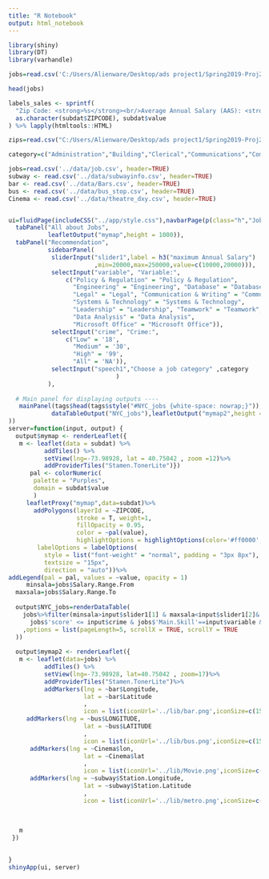 ```yaml
---
title: "R Notebook"
output: html_notebook
---
```


```r
library(shiny)
library(DT)
library(varhandle)
```

```r
jobs=read.csv('C:/Users/Alienware/Desktop/ads project1/Spring2019-Proj2-grp10/data/job.csv')
```

```r
head(jobs)
```

```r
labels_sales <- sprintf(
  "Zip Code: <strong>%s</strong><br/>Average Annual Salary (AAS): <strong>$%g/yr<sup></sup></strong>",
  as.character(subdat$ZIPCODE), subdat$value
) %>% lapply(htmltools::HTML)

zips=read.csv("C:/Users/Alienware/Desktop/ads project1/Spring2019-Proj2-grp10/data/zips2.csv",stringsAsFactors = F)

```


```r
category=c("Administration","Building","Clerical","Communications","Community","Constituent","Engineering","Finance","Health","Information","Legal","Maintenance","Policy","Public","Social","Technology")

jobs=read.csv('../data/job.csv', header=TRUE)
subway <- read.csv('../data/subwayinfo.csv', header=TRUE)
bar <- read.csv('../data/Bars.csv', header=TRUE)
bus <- read.csv('../data/bus_stop.csv', header=TRUE)
Cinema <- read.csv('../data/theatre_dxy.csv', header=TRUE)


ui=fluidPage(includeCSS("../app/style.css"),navbarPage(p(class="h","JobsSmart"),id = "inTabset",
  tabPanel("All about Jobs",
           leafletOutput("mymap",height = 1000)),
  tabPanel("Recommendation",
           sidebarPanel(
            sliderInput("slider1",label = h3("maximum Annual Salary")
                        ,min=20000,max=250000,value=c(10000,20000))),
            selectInput("variable", "Variable:",
                c("Policy & Regulation" = "Policy & Regulation", 
                  "Engineering" = "Engineering", "Database" = "Database", 
                  "Legal" = "Legal", "Communication & Writing" = "Communication & Writing",
                  "Systems & Technology" = "Systems & Technology", 
                  "Leadership" = "Leadership", "Teamwork" = "Teamwork",
                  "Data Analysis" = "Data Analysis", 
                  "Microsoft Office" = "Microsoft Office")),
            selectInput("crime", "Crime:",
                c("Low" = '18', 
                  "Medium" = '30', 
                  "High" = '99', 
                  "All" = 'NA')),
            selectInput("speech1","Choose a job category" ,category
                              )
           ),
  
  # Main panel for displaying outputs ----
   mainPanel(tags$head(tags$style("#NYC_jobs {white-space: nowrap;}")),
            dataTableOutput("NYC_jobs"),leafletOutput("mymap2",height = 1000))
))
server=function(input, output) {
  output$mymap <- renderLeaflet({
   m <- leaflet(data = subdat) %>%
          addTiles() %>%
          setView(lng=-73.98928, lat = 40.75042 , zoom =12)%>%
          addProviderTiles("Stamen.TonerLite")})
      pal <- colorNumeric(
       palette = "Purples",
       domain = subdat$value
       )
     leafletProxy("mymap",data=subdat)%>%
       addPolygons(layerId = ~ZIPCODE,
                   stroke = T, weight=1,
                   fillOpacity = 0.95,
                   color = ~pal(value),
                   highlightOptions = highlightOptions(color='#ff0000', opacity = 0.5, weight = 4, fillOpacity = 0.9,bringToFront = TRUE, sendToBack = TRUE),label = labels_sales,
        labelOptions = labelOptions(
          style = list("font-weight" = "normal", padding = "3px 8px"),
          textsize = "15px",
          direction = "auto"))%>%
addLegend(pal = pal, values = ~value, opacity = 1)
     minsala=jobs$Salary.Range.From
  maxsala=jobs$Salary.Range.To
  
  output$NYC_jobs=renderDataTable(
    jobs%>%filter(minsala>input$slider1[1] & maxsala<input$slider1[2]&
      jobs$'score' <= input$crime & jobs$'Main.Skill'==input$variable & jobs$'Department' == input$'speech1') 
    ,options = list(pageLength=5, scrollX = TRUE, scrollY = TRUE
  ))
  
  output$mymap2 <- renderLeaflet({
   m <- leaflet(data=jobs) %>%
          addTiles() %>%
          setView(lng=-73.98928, lat=40.75042 , zoom=17)%>%
          addProviderTiles("Stamen.TonerLite")%>%
          addMarkers(lng = ~bar$Longitude,
                     lat = ~bar$Latitude
                     ,
                     icon = list(iconUrl='../lib/bar.png',iconSize=c(15,15)))%>%
     addMarkers(lng = ~bus$LONGITUDE,
                     lat = ~bus$LATITUDE
                     ,
                     icon = list(iconUrl='../lib/bus.png',iconSize=c(15,15)))%>%
      addMarkers(lng = ~Cinema$lon,
                     lat = ~Cinema$lat
                     ,
                     icon = list(iconUrl='../lib/Movie.png',iconSize=c(15,15)))%>%
      addMarkers(lng = ~subway$Station.Longitude,
                     lat = ~subway$Station.Latitude
                     ,
                     icon = list(iconUrl='../lib/metro.png',iconSize=c(15,15)))
     
                     
                     
   m
 })
  

}
shinyApp(ui, server)


```
